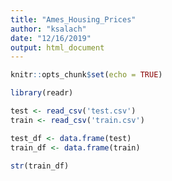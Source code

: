 ---
title: "Ames_Housing_Prices"
author: "ksalach"
date: "12/16/2019"
output: html_document
---

```{r setup, include=FALSE}
knitr::opts_chunk$set(echo = TRUE)
```

```{r}
library(readr)

test <- read_csv('test.csv')
train <- read_csv('train.csv')
```

```{r}
test_df <- data.frame(test)
train_df <- data.frame(train)
```

```{r}
str(train_df)

```


